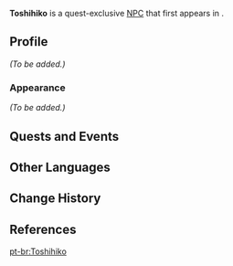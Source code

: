 {{Meta
<!-- Remove this template after adding the missing info -->
|missing_NPC_profile  = yes
}}
{{Character Infobox
|type             = Quest NPC
|image            = NPC Toshihiko.png
|region           = Inazuma
|location         = Inazuma
|title            = Sangonomiya Samurai
|voiceEN          = [[imdb:nm1105116|Darren Jacobs]]<ref>Twitter: [https://twitter.com/darrenjcbs/status/1457084252969844737 EN VA Self Announcement]</ref>
}}
'''Toshihiko''' is a quest-exclusive [[NPC]] that first appears in {{Quest|Watatsumi Sightseeing}}.

==Profile==
<!-- detailed story/lore information goes here -->
''(To be added.)''

===Appearance===
''(To be added.)''

==Quests and Events==
{{Quests and Events}}

==Other Languages==
{{Other Languages
|default_hidden = 1
|en      = Toshihiko
|zhs     = 利彦
|zhs_rm  = Lìyàn
|zht     = 利彥
|zht_rm  = Lìyàn
|ja      = 利彦
|ja_rm   = Toshihiko
|ko      = 토시히코
|es      = Toshihiko
|fr      = Toshihiko
|ru      = Тосихико
|th      = Toshihiko
|vi      = Toshihiko
|de      = Toshihiko
|id      = Toshihiko
|pt      = Toshihiko
|tr      = Toshihiko
|it      = Toshihiko
}}

==Change History==
{{Change History|2.1}}

==References==
{{Reflist}}

[[pt-br:Toshihiko]]